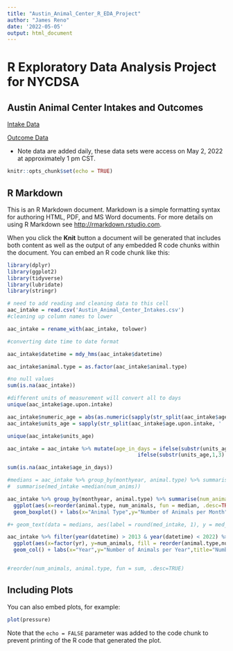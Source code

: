 ```yaml
---
title: "Austin_Animal_Center_R_EDA_Project"
author: "James Reno"
date: '2022-05-05'
output: html_document
---
```


# R Exploratory Data Analysis Project for NYCDSA

## Austin Animal Center Intakes and Outcomes

[Intake Data](https://data.austintexas.gov/Health-and-Community-Services/Austin-Animal-Center-Intakes/wter-evkm)

[Outcome Data](https://data.austintexas.gov/Health-and-Community-Services/Austin-Animal-Center-Outcomes/9t4d-g238)

* Note data are added daily, these data sets were access on May 2, 2022 at approximately 1 pm CST.

```r
knitr::opts_chunk$set(echo = TRUE)
```

## R Markdown

This is an R Markdown document. Markdown is a simple formatting syntax for authoring HTML, PDF, and MS Word documents. For more details on using R Markdown see <http://rmarkdown.rstudio.com>.

When you click the **Knit** button a document will be generated that includes both content as well as the output of any embedded R code chunks within the document. You can embed an R code chunk like this:

```r
library(dplyr)
library(ggplot2)
library(tidyverse)
library(lubridate)
library(stringr)
```


```r

# need to add reading and cleaning data to this cell
aac_intake = read.csv('Austin_Animal_Center_Intakes.csv')
#cleaning up column names to lower

aac_intake = rename_with(aac_intake, tolower)

#converting date time to date format

aac_intake$datetime = mdy_hms(aac_intake$datetime)

aac_intake$animal.type = as.factor(aac_intake$animal.type)

#no null values 
sum(is.na(aac_intake))

#different units of measurement will convert all to days
unique(aac_intake$age.upon.intake)

aac_intake$numeric_age = abs(as.numeric(sapply(str_split(aac_intake$age.upon.intake, ' '), `[`,1)))
aac_intake$units_age = sapply(str_split(aac_intake$age.upon.intake, ' '), `[`,2)

unique(aac_intake$units_age)

aac_intake = aac_intake %>% mutate(age_in_days = ifelse(substr(units_age,1,3) == 'day', numeric_age, ifelse(substr(units_age,1,3) == 'mon', numeric_age*30, 
                                          ifelse(substr(units_age,1,3) == 'yea', numeric_age*365, ifelse(substr(units_age,1,3)=='wee',numeric_age*7,NA)))))

sum(is.na(aac_intake$age_in_days))
```

```r
#medians = aac_intake %>% group_by(monthyear, animal.type) %>% summarise(num_anims = n()) %>% group_by(animal.type) %>% 
#  summarise(med_intake =median(num_anims))

aac_intake %>% group_by(monthyear, animal.type) %>% summarise(num_animals = n()) %>%
  ggplot(aes(x=reorder(animal.type, num_animals, fun = median, .desc=TRUE),y=num_animals)) +
  geom_boxplot() + labs(x="Animal Type",y="Number of Animals per Month",title="Number of Animals Entering Austin Animal Center per Month") 

#+ geom_text(data = medians, aes(label = round(med_intake, 1), y = med_intake +30, col='red'), size = 6)


```

```r

aac_intake %>% filter(year(datetime) > 2013 & year(datetime) < 2022) %>% group_by(yr=year(datetime), animal.type) %>% summarise(num_animals = n()) %>%
  ggplot(aes(x=factor(yr), y=num_animals, fill = reorder(animal.type,num_animals, fun=sum))) +
  geom_col() + labs(x="Year",y="Number of Animals per Year",title="Number of Animals Entering Austin Animal Center per Year", fill="Animal Type") 


#reorder(num_animals, animal.type, fun = sum, .desc=TRUE)

```




## Including Plots

You can also embed plots, for example:

```r
plot(pressure)
```

Note that the `echo = FALSE` parameter was added to the code chunk to prevent printing of the R code that generated the plot.
